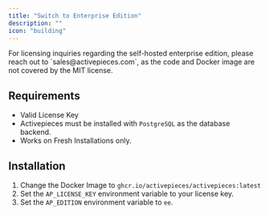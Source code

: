 ```yaml
---
title: "Switch to Enterprise Edition"
description: ""
icon: "building"
---
```


<Tip>
For licensing inquiries regarding the self-hosted enterprise edition, please reach out to `sales@activepieces.com`, as the code and Docker image are not covered by the MIT license.
</Tip>

## Requirements
- Valid License Key
- Activepieces must be installed with `PostgreSQL` as the database backend.
- Works on Fresh Installations only.

## Installation

1. Change the Docker Image to `ghcr.io/activepieces/activepieces:latest`
2. Set the `AP_LICENSE_KEY` environment variable to your license key.
3. Set the `AP_EDITION` environment variable to `ee`.

